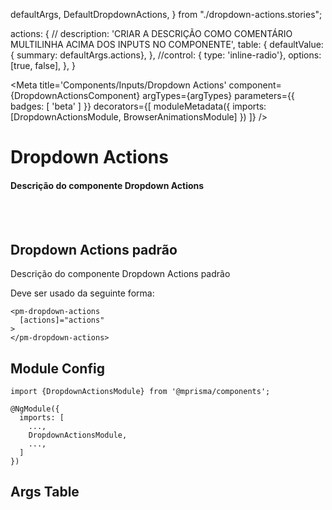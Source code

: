   defaultArgs,
  DefaultDropdownActions,
} from "./dropdown-actions.stories";

  actions: {
    // description: 'CRIAR A DESCRIÇÃO COMO COMENTÁRIO MULTILINHA ACIMA DOS INPUTS NO COMPONENTE',
    table: {
      defaultValue: { summary: defaultArgs.actions},
    },
    //control: { type: 'inline-radio'}, options: [true, false],
  },
}

<Meta
  title='Components/Inputs/Dropdown Actions'
  component={DropdownActionsComponent}
  argTypes={argTypes}
  parameters={{ badges: [ 'beta' ] }}
  decorators={[
    moduleMetadata({
      imports: [DropdownActionsModule, BrowserAnimationsModule]
    })
  ]}
/>


# Dropdown Actions

#### Descrição do componente Dropdown Actions

<br/>
<br/>

## Dropdown Actions padrão

Descrição do componente Dropdown Actions padrão

Deve ser usado da seguinte forma:

```
<pm-dropdown-actions
  [actions]="actions"
>
</pm-dropdown-actions>
```

<Canvas>
  <Story name='Default' story={DefaultDropdownActions} />
</Canvas>

## Module Config

```
import {DropdownActionsModule} from '@mprisma/components';

@NgModule({
  imports: [
    ...,
    DropdownActionsModule,
    ...,
  ]
})
```

## Args Table

<ArgsTable story='Default'/>
